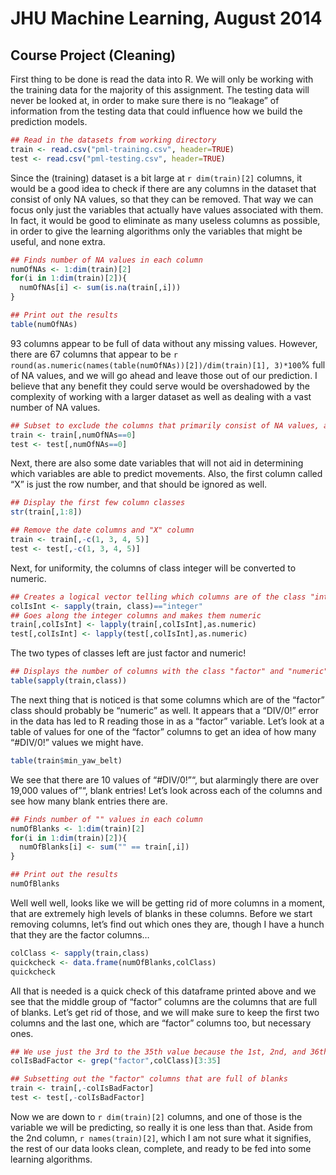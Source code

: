 # JHU Machine Learning, August 2014
## Course Project (Cleaning)

First thing to be done is read the data into R.  We will only be working with the training data for the majority of this assignment.  The testing data will never be looked at, in order to make sure there is no "leakage" of information from the testing data that could influence how we build the prediction models.

```r
## Read in the datasets from working directory
train <- read.csv("pml-training.csv", header=TRUE)
test <- read.csv("pml-testing.csv", header=TRUE)
```

Since the (training) dataset is a bit large at `r dim(train)[2]` columns, it would be a good idea to check if there are any columns in the dataset that consist of only NA values, so that they can be removed.  That way we can focus only just the variables that actually have values associated with them.  In fact, it would be good to eliminate as many useless columns as possible, in order to give the learning algorithms only the variables that might be useful, and none extra.

```r
## Finds number of NA values in each column
numOfNAs <- 1:dim(train)[2]
for(i in 1:dim(train)[2]){
  numOfNAs[i] <- sum(is.na(train[,i]))
}

## Print out the results
table(numOfNAs)
```

93 columns appear to be full of data without any missing values.  However, there are 67 columns that appear to be `r round(as.numeric(names(table(numOfNAs))[2])/dim(train)[1], 3)*100`% full of NA values, and we will go ahead and leave those out of our prediction.  I believe that any benefit they could serve would be overshadowed by the complexity of working with a larger dataset as well as dealing with a vast number of NA values. 

```r
## Subset to exclude the columns that primarily consist of NA values, and do this for test as well
train <- train[,numOfNAs==0]
test <- test[,numOfNAs==0]
```

Next, there are also some date variables that will not aid in determining which variables are able to predict movements.  Also, the first column called "X" is just the row number, and that should be ignored as well.

```r
## Display the first few column classes
str(train[,1:8])

## Remove the date columns and "X" column
train <- train[,-c(1, 3, 4, 5)]
test <- test[,-c(1, 3, 4, 5)]
```

Next, for uniformity, the columns of class integer will be converted to numeric.

```r
## Creates a logical vector telling which columns are of the class "integer"
colIsInt <- sapply(train, class)=="integer"
## Goes along the integer columns and makes them numeric
train[,colIsInt] <- lapply(train[,colIsInt],as.numeric)
test[,colIsInt] <- lapply(test[,colIsInt],as.numeric)
```

The two types of classes left are just factor and numeric!

```r
## Displays the number of columns with the class "factor" and "numeric"
table(sapply(train,class))
```

The next thing that is noticed is that some columns which are of the "factor" class should probably be "numeric" as well.  It appears that a "DIV/0!" error in the data has led to R reading those in as a "factor" variable.  Let's look at a table of values for one of the "factor" columns to get an idea of how many "#DIV/0!" values we might have.

```r
table(train$min_yaw_belt)
```

We see that there are 10 values of "#DIV/0!"", but alarmingly there are over 19,000 values of "", blank entries!  Let's look across each of the columns and see how many blank entries there are.

```r
## Finds number of "" values in each column
numOfBlanks <- 1:dim(train)[2]
for(i in 1:dim(train)[2]){
  numOfBlanks[i] <- sum("" == train[,i])
}

## Print out the results
numOfBlanks
```

Well well well, looks like we will be getting rid of more columns in a moment, that are extremely high levels of blanks in these columns.  Before we start removing columns, let's find out which ones they are, though I have a hunch that they are the factor columns...

```r
colClass <- sapply(train,class)
quickcheck <- data.frame(numOfBlanks,colClass)
quickcheck
```

All that is needed is a quick check of this dataframe printed above and we see that the middle group of "factor" columns are the columns that are full of blanks.  Let's get rid of those, and we will make sure to keep the first two columns and the last one, which are "factor" columns too, but necessary ones.

```r
## We use just the 3rd to the 35th value because the 1st, 2nd, and 36th are ones we want to keep
colIsBadFactor <- grep("factor",colClass)[3:35]

## Subsetting out the "factor" columns that are full of blanks
train <- train[,-colIsBadFactor]
test <- test[,-colIsBadFactor]
```

Now we are down to `r dim(train)[2]` columns, and one of those is the variable we will be predicting, so really it is one less than that.  Aside from the 2nd column, `r names(train)[2]`, which I am not sure what it signifies, the rest of our data looks clean, complete, and ready to be fed into some learning algorithms.


```r

```





